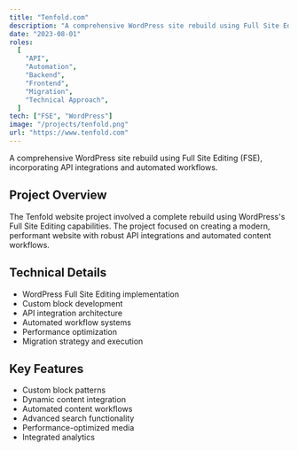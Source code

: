```yaml
---
title: "Tenfold.com"
description: "A comprehensive WordPress site rebuild using Full Site Editing (FSE), incorporating API integrations and automated workflows."
date: "2023-08-01"
roles:
  [
    "API",
    "Automation",
    "Backend",
    "Frontend",
    "Migration",
    "Technical Approach",
  ]
tech: ["FSE", "WordPress"]
image: "/projects/tenfold.png"
url: "https://www.tenfold.com"
---
```


A comprehensive WordPress site rebuild using Full Site Editing (FSE), incorporating API integrations and automated workflows.

## Project Overview

The Tenfold website project involved a complete rebuild using WordPress's Full Site Editing capabilities. The project focused on creating a modern, performant website with robust API integrations and automated content workflows.

## Technical Details

- WordPress Full Site Editing implementation
- Custom block development
- API integration architecture
- Automated workflow systems
- Performance optimization
- Migration strategy and execution

## Key Features

- Custom block patterns
- Dynamic content integration
- Automated content workflows
- Advanced search functionality
- Performance-optimized media
- Integrated analytics
